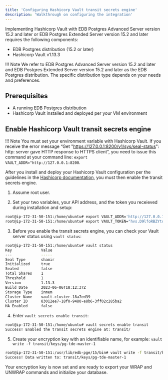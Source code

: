 ```yaml
---
title: 'Configuring Hashicorp Vault transit secrets engine'
description: 'Walkthrough on configuring the integration'
---
```


Implementing Hashicorp Vault with EDB Postgres Advanced Server version 15.2 and later or EDB Postgres Extended Server version 15.2 and later requires the following components:

- EDB Postgres distribution (15.2 or later)
- Hashicorp Vault v1.13.3

!!! Note
    We refer to EDB Postgres Advanced Server version 15.2 and later and EDB Postgres Extended Server version 15.2 and later as the EDB Postgres distribution. The specific distribution type depends on your needs and preferences.

## Prerequisites

- A running EDB Postgres distribution
- Hashicorp Vault installed and deployed per your VM environment

## Enable Hashicorp Vault transit secrets engine

!!! Note
    You must set your environment variable with Hashicorp Vault. If you receive the error message “Get "https://127.0.0.1:8200/v1/sys/seal-status": http: server gave HTTP response to HTTPS client”, you need to issue this command at your command line: `export VAULT_ADDR="http://127.0.0.1:8200`.

After you install and deploy your Hashicorp Vault configuration per the guidelines in the [Hashicorp documentation](https://developer.hashicorp.com/vault/tutorials/getting-started/getting-started-install), you must then enable the transit secrets engine.

1. Assume root user.

2. Set your two variables, your API address, and the token you receieved during installation and setup:
```bash
root@ip-172-31-50-151:/home/ubuntu# export VAULT_ADDR='http://127.0.0.1:8200'
root@ip-172-31-50-151:/home/ubuntu# export VAULT_TOKEN="hvs.D9lfoRBZYtdJY2t3lG3f6yUa"
```
3. Before you enable the transit secrets engine, you can check your Vault server status using `vault status`:
```bash
root@ip-172-31-50-151:/home/ubuntu# vault status
Key             Value
---             -----
Seal Type       shamir
Initialized     true
Sealed          false
Total Shares    1
Threshold       1
Version         1.13.3
Build Date      2023-06-06T18:12:37Z
Storage Type    inmem
Cluster Name    vault-cluster-18a7ed39
Cluster ID      83012ee7-18f0-9480-e8b6-3ff02c285ba2
HA Enabled      false
```

4. Enter `vault secrets enable transit`:
```bash
root@ip-172-31-50-151:/home/ubuntu# vault secrets enable transit
Success! Enabled the transit secrets engine at: transit/
```

5. Create your encryption key with an identifiable name, for example: `vault write -f transit/keys/pg-tde-master-1`
```bash
root@ip-172-31-50-151:/usr/lib/edb-pge/15/bin# vault write -f transit/keys/pg-tde-master-1
Success! Data written to: transit/keys/pg-tde-master-1
```

Your encryption key is now set and are ready to export your WRAP and UNWRAP commands and initialize your database.